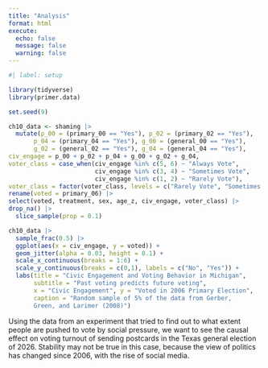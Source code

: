 ```yaml
---
title: "Analysis"
format: html
execute: 
  echo: false
  message: false
  warning: false
---
```


```r
#| label: setup

library(tidyverse)
library(primer.data)
```

```r
set.seed(9)

ch10_data <- shaming |> 
  mutate(p_00 = (primary_00 == "Yes"), p_02 = (primary_02 == "Yes"),
       p_04 = (primary_04 == "Yes"), g_00 = (general_00 == "Yes"),
       g_02 = (general_02 == "Yes"), g_04 = (general_04 == "Yes"),
civ_engage = p_00 + p_02 + p_04 + g_00 + g_02 + g_04,
voter_class = case_when(civ_engage %in% c(5, 6) ~ "Always Vote",
                        civ_engage %in% c(3, 4) ~ "Sometimes Vote",
                        civ_engage %in% c(1, 2) ~ "Rarely Vote"),
voter_class = factor(voter_class, levels = c("Rarely Vote", "Sometimes Vote", "Always Vote")), age_z = as.numeric(scale(age))) |> 
rename(voted = primary_06) |>
select(voted, treatment, sex, age_z, civ_engage, voter_class) |> 
drop_na() |> 
  slice_sample(prop = 0.1)

ch10_data |> 
  sample_frac(0.5) |>
  ggplot(aes(x = civ_engage, y = voted)) + 
  geom_jitter(alpha = 0.03, height = 0.1) + 
  scale_x_continuous(breaks = 1:6) + 
  scale_y_continuous(breaks = c(0,1), labels = c("No", "Yes")) + 
  labs(title = "Civic Engagement and Voting Behavior in Michigan", 
       subtitle = "Past voting predicts future voting", 
       x = "Civic Engagement", y = "Voted in 2006 Primary Election", 
       caption = "Random sample of 5% of the data from Gerber, 
       Green, and Larimer (2008)")
```

Using the data from an experiment that tried to find out to what extent people are pushed to vote by social pressure, we want to see the causal effect on voting turnout of sending postcards in the Texas general election of 2026. Stability may not be true in this case, because the view of politics has changed since 2006, with the rise of social media.
